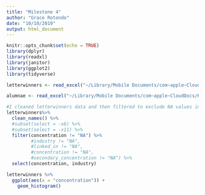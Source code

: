 ```yaml
---
title: "Milestone 4"
author: "Grace Rotondo"
date: "10/10/2019"
output: html_document
---
```


```r
knitr::opts_chunk$set(echo = TRUE)
library(dplyr)
library(readxl)
library(janitor)
library(ggplot2)
library(tidyverse)
```

```r
letterwinners <- read_excel("~/Library/Mobile Documents/com~apple~CloudDocs/Harvard/GOV1005 /Milestone_4/alum_data/WLAX_LETTERWINNER_DATA.xlsx")

alumnae <- read_excel("~/Library/Mobile Documents/com~apple~CloudDocs/Harvard/GOV1005 /Milestone_4/alum_data/FoHL_ALumnae_List_10.3.19.xls")
```

```r
#I cleaned letterwinners data and then filtered to exclude NA values in concentration column. I then selected concentration and industry to see the data next to each other.
letterwinners%>% 
  clean_names() %>% 
  #subset(select = -x6) %>% 
  #subset(select = -x11) %>% 
  filter(concentration != "NA") %>% 
         #industry != "NA",
         #linked_in != "NA",
         #concentration != "NA",
         #secondary_concentration != "NA") %>% 
  select(concentration, industry)

letterwinners %>% 
  ggplot(aes(x = "concentration")) +
    geom_histogram()

```

